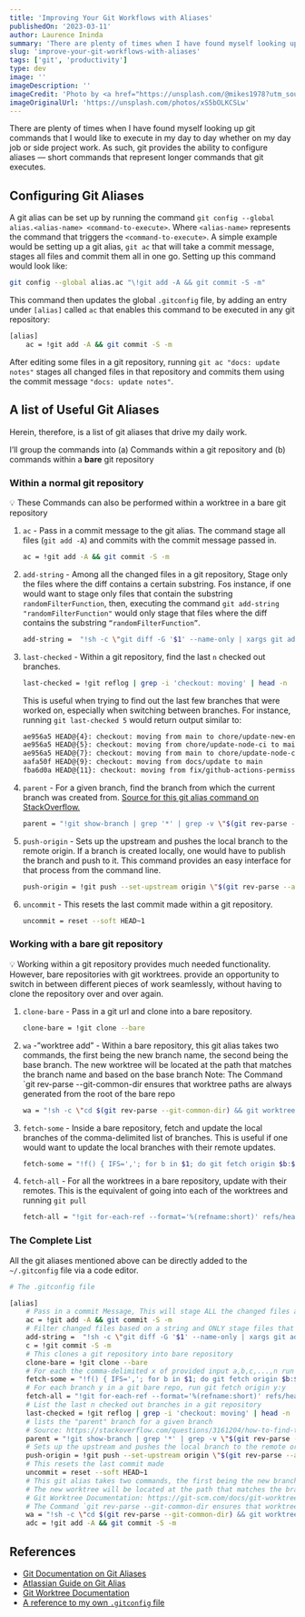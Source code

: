 ```yaml
---
title: 'Improving Your Git Workflows with Aliases'
publishedOn: '2023-03-11'
author: Laurence Ininda
summary: 'There are plenty of times when I have found myself looking up git commands that I would like to execute in my day to day whether on my day job or side project work. As such, git provides the ability to configure aliases — short commands that represent longer commands that git executes.'
slug: 'improve-your-git-workflows-with-aliases'
tags: ['git', 'productivity']
type: dev
image: ''
imageDescription: ''
imageCredit: 'Photo by <a href="https://unsplash.com/@mikes1978?utm_source=unsplash&utm_medium=referral&utm_content=creditCopyText">Michal Pech</a> on <a href="https://unsplash.com/photos/xS5bOLKCSLw?utm_source=unsplash&utm_medium=referral&utm_content=creditCopyText">Unsplash</a>'
imageOriginalUrl: 'https://unsplash.com/photos/xS5bOLKCSLw'
---
```


There are plenty of times when I have found myself looking up git commands that I would like to execute in my day to day whether on my day job or side project work. As such, git provides the ability to configure aliases — short commands that represent longer commands that git executes.

## Configuring Git Aliases

A git alias can be set up by running the command `git config --global alias.<alias-name> <command-to-execute>`. Where `<alias-name>` represents the command that triggers the `<command-to-execute>`. A simple example would be setting up a git alias, `git ac` that will take a commit message, stages all files and commit them all in one go. Setting up this command would look like:

```bash
git config --global alias.ac "\!git add -A && git commit -S -m"
```

This command then updates the global `.gitconfig` file, by adding an entry under `[alias]` called `ac` that enables this command to be executed in any git repository:

```bash
[alias]
	ac = !git add -A && git commit -S -m
```

After editing some files in a git repository, running `git ac "docs: update notes"` stages all changed files in that repository and commits them using the commit message `"docs: update notes"`.

## A list of Useful Git Aliases

Herein, therefore, is a list of git aliases that drive my daily work.

I’ll group the commands into (a) Commands within a git repository and (b) commands within a ********bare******** git repository

### Within a normal git repository

<aside>
💡 These Commands can also be performed within a worktree in a bare git repository

</aside>

1. `ac` - Pass in a commit message to the git alias. The command stage all files (`git add -A`) and commits with the commit message passed in.

    ```bash
    ac = !git add -A && git commit -S -m
    ```

2. `add-string` - Among all the changed files in a git repository, Stage only the files where the diff contains a certain substring. Fos instance, if one would want to stage only files that contain the substring `randomFilterFunction`, then, executing the command `git add-string "randomFilterFunction"` would only stage that files where the diff contains the substring `“randomFilterFunction”`.

    ```bash
    add-string =  "!sh -c \"git diff -G '$1' --name-only | xargs git add\" -"
    ```

3. `last-checked` - Within a git repository, find the last `n` checked out branches.

    ```bash
    last-checked = !git reflog | grep -i 'checkout: moving' | head -n
    ```

    This is useful when trying to find out the last few branches that were worked on, especially when switching between branches. For instance, running `git last-checked 5` would return output similar to:

    ```bash
    ae956a5 HEAD@{4}: checkout: moving from main to chore/update-new-env-gh
    ae956a5 HEAD@{5}: checkout: moving from chore/update-node-ci to main
    ae956a5 HEAD@{7}: checkout: moving from main to chore/update-node-ci
    aafa50f HEAD@{9}: checkout: moving from docs/update to main
    fba6d0a HEAD@{11}: checkout: moving from fix/github-actions-permissions to docs/update
    ```

4. `parent` - For a given branch, find the branch from which the current branch was created from. [Source for this git alias command on StackOverflow.](https://stackoverflow.com/questions/3161204/how-to-find-the-nearest-parent-of-a-git-branch)

    ```bash
    parent = "!git show-branch | grep '*' | grep -v \"$(git rev-parse --abbrev-ref HEAD)\" | head -n1 | sed 's/.*\\[\\(.*\\)\\].*/\\1/' | sed 's/[\\^~].*//' #"
    ```

5. `push-origin` - Sets up the upstream and pushes the local branch to the remote origin. If a branch is created locally, one would have to publish the branch and push to it. This command provides an easy interface for that process from the command line.

    ```bash
    push-origin = !git push --set-upstream origin \"$(git rev-parse --abbrev-ref HEAD)\"
    ```

6. `uncommit` - This resets the last commit made within a git repository.

    ```bash
    uncommit = reset --soft HEAD~1
    ```


### Working with a bare git repository

<aside>
💡 Working within a git repository provides much needed functionality. However, bare repositories with git worktrees. provide an opportunity to switch in between different pieces of work seamlessly, without having to clone the repository over and over again.

</aside>

1. `clone-bare` - Pass in a git url and clone into a bare repository.

    ```bash
    clone-bare = !git clone --bare
    ```

2. `wa` -”worktree add” - Within a bare repository, this git alias takes two commands, the first being the new branch name, the second being the base branch. The new worktree will be located at the path that matches the branch name and based on the base branch
Note: The Command `git rev-parse --git-common-dir ensures that worktree paths are always generated from the root of the bare repo

    ```bash
    wa = "!sh -c \"cd $(git rev-parse --git-common-dir) && git worktree add --track -b '$1' '$1' '$2'\" -"
    ```

3. `fetch-some` - Inside a bare repository, fetch and update the local branches  of the comma-delimited list of branches. This is useful if one would want to update the local branches with their remote updates.

    ```bash
    fetch-some = "!f() { IFS=','; for b in $1; do git fetch origin $b:$b; done; unset IFS; }; f"
    ```

4. `fetch-all` - For all the worktrees in a bare repository, update with their remotes. This is the equivalent of going into each of the worktrees and running `git pull`

    ```bash
    fetch-all = "!git for-each-ref --format='%(refname:short)' refs/heads/ | while read branch; do git fetch origin $branch:$branch; done"
    ```


### The Complete List

All the git aliases mentioned above can be directly added to the `~/.gitconfig` file via a code editor.

```bash
# The .gitconfig file

[alias]
	# Pass in a commit Message, This will stage ALL the changed files and commit with the provided commit message
	ac = !git add -A && git commit -S -m
	# Filter changed files based on a string and ONLY stage files that contain that substring in the diff
	add-string =  "!sh -c \"git diff -G '$1' --name-only | xargs git add\" -"
	c = !git commit -S -m
	# This clones a git repository into bare repository
	clone-bare = !git clone --bare
	# For each the comma-delimited x of provided input a,b,c,...,n run git fetch origin x:x
	fetch-some = "!f() { IFS=','; for b in $1; do git fetch origin $b:$b; done; unset IFS; }; f"
	# For each branch y in a git bare repo, run git fetch origin y:y
	fetch-all = "!git for-each-ref --format='%(refname:short)' refs/heads/ | while read branch; do git fetch origin $branch:$branch; done"
	# List the last n checked out branches in a git repository
	last-checked = !git reflog | grep -i 'checkout: moving' | head -n
	# lists the "parent" branch for a given branch
	# Source: https://stackoverflow.com/questions/3161204/how-to-find-the-nearest-parent-of-a-git-branch
	parent = "!git show-branch | grep '*' | grep -v \"$(git rev-parse --abbrev-ref HEAD)\" | head -n1 | sed 's/.*\\[\\(.*\\)\\].*/\\1/' | sed 's/[\\^~].*//' #"
	# Sets up the upstream and pushes the local branch to the remote origin
	push-origin = !git push --set-upstream origin \"$(git rev-parse --abbrev-ref HEAD)\"
	# This resets the last commit made
	uncommit = reset --soft HEAD~1
	# This git alias takes two commands, the first being the new branch name, the second being the base branch
	# The new worktree will be located at the path that matches the branch name and based on the base branch
	# Git Worktree Documentation: https://git-scm.com/docs/git-worktree
	# The Command `git rev-parse --git-common-dir ensures that worktree paths are always generated from the root of the bare repo
	wa = "!sh -c \"cd $(git rev-parse --git-common-dir) && git worktree add --track -b '$1' '$1' '$2'\" -"
	adc = !git add -A && git commit -S -m
```

## References

- [Git Documentation on Git Aliases](https://www.git-scm.com/book/en/v2/Git-Basics-Git-Aliases#_git_aliases)
- [Atlassian Guide on Git Alias](https://www.atlassian.com/git/tutorials/git-alias)
- [Git Worktree Documentation](https://git-scm.com/docs/git-worktree)
- [A reference to my own `.gitconfig` file](https://github.com/laudebugs/uses/blob/master/dotfiles/.gitconfig)
